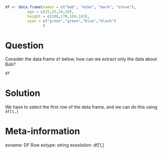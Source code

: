 ```r

df <- data.frame(names = c("bob", "mike", "mark", "steve"),
          age = c(25,23,24,26),
          height = c(180,178,169,183),
          eyes = c("green","green","blue","black")
                 )

```

Question
========

Consider the data frame `df` below, how can we extract only the data about Bob?

```r
df

```


Solution
========
We have to select the first row of the data frame, and we can do this using `df[1,]`

Meta-information
================
exname: DF Row
extype: string
exsolution: df[1,]
